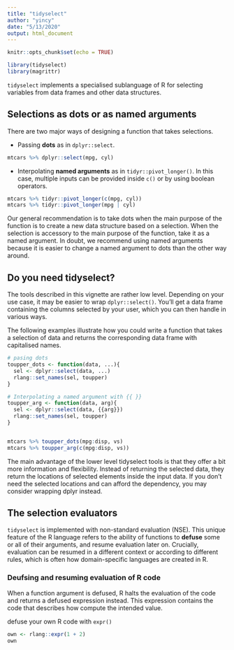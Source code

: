 ```yaml
---
title: "tidyselect"
author: "yincy"
date: "5/13/2020"
output: html_document
---
```


```r
knitr::opts_chunk$set(echo = TRUE)
```

```r
library(tidyselect)
library(magrittr)
```

`tidyselect` implements a specialised sublanguage of R for selecting variables from data frames and other data structures.  

## Selections as dots or as named arguments  
There are two major ways of designing a function that takes selections.  

+ Passing **dots** as in `dplyr::select`.  
```r
mtcars %>% dplyr::select(mpg, cyl)
```

+ Interpolating **named arguments** as in `tidyr::pivot_longer()`. In this case, multiple inputs can be provided inside `c()` or by using boolean operators.  

```r
mtcars %>% tidyr::pivot_longer(c(mpg, cyl))
mtcars %>% tidyr::pivot_longer(mpg | cyl)
```

Our general recommendation is to take dots when the main purpose of the function is to create a new data structure based on a selection. When the selection is accessory to the main purpose of the function, take it as a named argument. In doubt, we recommend using named arguments because it is easier to change a named argument to dots than the other way around.  

## Do you need tidyselect?  
The tools described in this vignette are rather low level. Depending on your use case, it may be easier to wrap `dplyr::select()`. You’ll get a data frame containing the columns selected by your user, which you can then handle in various ways.  

The following examples illustrate how you could write a function that takes a selection of data and returns the corresponding data frame with capitalised names.  
```r
# pasing dots  
toupper_dots <- function(data, ...){
  sel <- dplyr::select(data, ...)
  rlang::set_names(sel, toupper)
}

# Interpolating a named argument with {{ }}
toupper_arg <- function(data, arg){
  sel <- dplyr::select(data, {{arg}})
  rlang::set_names(sel, toupper)
}


mtcars %>% toupper_dots(mpg:disp, vs)
mtcars %>% toupper_arg(c(mpg:disp, vs))
```

The main advantage of the lower level tidyselect tools is that they offer a bit more information and flexibility. Instead of returning the selected data, they return the locations of selected elements inside the input data. If you don’t need the selected locations and can afford the dependency, you may consider wrapping dplyr instead.  


## The selection evaluators  
`tidyselect` is implemented with non-standard evaluation (NSE). This unique feature of the R language refers to the ability of functions to **defuse** some or all of their arguments, and resume evaluation later on. Crucially, evaluation can be resumed in a different context or according to different rules, which is often how domain-specific languages are created in R.  

### Deufsing and resuming evaluation of R code  
When a function argument is defused, R halts the evaluation of the code and returns a defused expression instead. This expression contains the code that describes how compute the intended value.  

defuse your own R code with `expr()`  
```r
own <- rlang::expr(1 + 2)
own
```




























